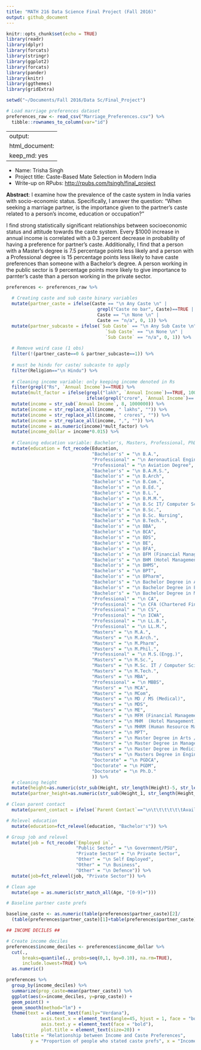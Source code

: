 ```yaml
---
title: "MATH 216 Data Science Final Project (Fall 2016)"
output: github_document
---
```


```r
knitr::opts_chunk$set(echo = TRUE)
library(readr)
library(dplyr)
library(forcats)
library(stringr)
library(ggplot2)
library(forcats)
library(pander)
library(knitr)
library(ggthemes)
library(gridExtra)

setwd("~/Documents/Fall 2016/Data Sc/Final_Project")

# Load marriage preferences dataset
preferences_raw <- read_csv("Marriage_Preferences.csv") %>% 
  tibble::rownames_to_column(var="id")
```

---
output: 
  html_document: 
    keep_md: yes
---


* Name: Trisha Singh
* Project title: Caste-Based Mate Selection in Modern India
* Write-up on RPubs: <http://rpubs.com/tsingh/final_project>

**Abstract**: I examine how the prevalence of the caste system in India varies with socio-economic status. Specifically, I answer the question: “When seeking a marriage partner, is the importance given to the partner’s caste related to a person’s income, education or occupation?”

I find strong statistically significant relationships between socioeconomic status and attitude towards the caste system. Every $1000 increase in annual income is correlated with a 0.3 percent decrease in probability of having a preference for partner's caste. Additionally, I find that a person with a Master’s degree is 7.5 percentage points less likely and a person with a Professional degree is  15 percentage points less likely to have caste preferences than someone with a Bachelor’s degree. A person working in the public sector is 9 percentage points more likely to give importance to parnter's caste than a person working in the private sector.


```r

preferences <- preferences_raw %>% 
  
  # Creating caste and sub caste binary variables
  mutate(partner_caste = ifelse(Caste == "\n Any Caste \n" |
                                  grepl("Caste no bar", Caste)==TRUE |
                                  Caste == "\n None \n" |
                                  Caste == "n/a", 0, 1)) %>% 
  mutate(partner_subcaste = ifelse(`Sub Caste` == "\n Any Sub Caste \n" |
                                     `Sub Caste` == "\n None \n" |
                                     `Sub Caste` == "n/a", 0, 1)) %>% 
  
  # Remove weird case (1 obs)
  filter(!(partner_caste==0 & partner_subcaste==1)) %>% 
  
  # must be hindu for caste/ subcaste to apply
  filter(Religion=="\n Hindu") %>%  
  
  # Cleaning income variable: only keeping income denoted in Rs
  filter(grepl("Rs", `Annual Income`)==TRUE) %>%
  mutate(mult_factor = ifelse(grepl("lakh", `Annual Income`)==TRUE, 100000, 
                              ifelse(grepl("crore", `Annual Income`)== TRUE, 10000000, 1))) %>% 
  mutate(income = str_sub(`Annual Income`, 8, 1000000)) %>% 
  mutate(income = str_replace_all(income, " lakhs", "")) %>% 
  mutate(income = str_replace_all(income, " crores", "")) %>% 
  mutate(income = str_replace_all(income, ",", "")) %>% 
  mutate(income = as.numeric(income)*mult_factor) %>% 
  mutate(income_dollar = income*0.015) %>% 
  
  # Cleaning education variable: Bachelor's, Masters, Professional, PhD
  mutate(education = fct_recode(Education, 
                                "Bachelor's" = "\n B.A.",
                                "Professional" = "\n Aeronautical Engineering",
                                "Professional" = "\n Aviation Degree",
                                "Bachelor's" = "\n B.A.M.S.",
                                "Bachelor's" = "\n B.Arch",
                                "Bachelor's" = "\n B.Com.",
                                "Bachelor's" = "\n B.Ed.",
                                "Bachelor's" = "\n B.L.",
                                "Bachelor's" = "\n B.M.M.",
                                "Bachelor's" = "\n B.Sc IT/ Computer Science",
                                "Bachelor's" = "\n B.Sc.",
                                "Bachelor's" = "\n B.Sc. Nursing",
                                "Bachelor's" = "\n B.Tech.",
                                "Bachelor's" = "\n BBA",
                                "Bachelor's" = "\n BCA",
                                "Bachelor's" = "\n BDS",
                                "Bachelor's" = "\n BE",
                                "Bachelor's" = "\n BFA",
                                "Bachelor's" = "\n BFM (Financial Management)",
                                "Bachelor's" = "\n BHM (Hotel Management)",
                                "Bachelor's" = "\n BHMS",
                                "Bachelor's" = "\n BPT",
                                "Bachelor's" = "\n BPharm",
                                "Bachelor's" = "\n Bachelor Degree in Arts / Science / Commerce",
                                "Bachelor's" = "\n Bachelor Degree in Engineering / Computers",
                                "Bachelor's" = "\n Bachelor Degree in Management",
                                "Professional" = "\n CA",
                                "Professional" = "\n CFA (Chartered Financial Analyst)",
                                "Professional" = "\n CS",
                                "Professional" = "\n ICWA",
                                "Professional" = "\n LL.B.",
                                "Professional" = "\n LL.M.",
                                "Masters" = "\n M.A.",
                                "Masters" = "\n M.Arch.",
                                "Masters" = "\n M.Pharm",
                                "Masters" = "\n M.Phil.",
                                "Professional" = "\n M.S.(Engg.)",
                                "Masters" = "\n M.Sc.",
                                "Masters" = "\n M.Sc. IT / Computer Science",
                                "Masters" = "\n M.Tech.",
                                "Masters" = "\n MBA",
                                "Professional" = "\n MBBS",
                                "Masters" = "\n MCA",
                                "Masters" = "\n MCom",
                                "Masters" = "\n MD / MS (Medical)",
                                "Masters" = "\n MDS",
                                "Masters" = "\n ME",
                                "Masters" = "\n MFM (Financial Management)",
                                "Masters" = "\n MHM  (Hotel Management)",
                                "Masters" = "\n MHRM (Human Resource Management)",
                                "Masters" = "\n MPT",
                                "Masters" = "\n Master Degree in Arts / Science / Commerce",
                                "Masters" = "\n Master Degree in Management",
                                "Masters" = "\n Master Degree in Medicine",
                                "Masters" = "\n Masters Degree in Engineering / Computers",
                                "Doctorate" = "\n PGDCA",
                                "Doctorate" = "\n PGDM",
                                "Doctorate" = "\n Ph.D."
                                )) %>% 
  # cleaning height
  mutate(height=as.numeric(str_sub(Height, str_length(Height)-5, str_length(Height)-2))) %>% 
  mutate(partner_height=as.numeric(str_sub(Height_1, str_length(Height_1)-5, str_length(Height_1)-2))) %>% 

# Clean parent contact
  mutate(parent_contact = ifelse(`Parent Contact`=="\n\t\t\t\t\t\tAvailable\n\t\t\t\t\t\t", 1, 0)) %>% 

# Relevel education
  mutate(education=fct_relevel(education, "Bachelor's")) %>% 

# Group job and relevel
  mutate(job = fct_recode(`Employed in`,
                          "Public Sector" = "\n Government/PSU",
                          "Private Sector" = "\n Private Sector",
                          "Other" = "\n Self Employed",
                          "Other" = "\n Business",
                          "Other" = "\n Defence")) %>% 
  mutate(job=fct_relevel(job, "Private Sector")) %>% 

# Clean age
  mutate(age = as.numeric(str_match_all(Age, "[0-9]+")))

# Baseline partner caste prefs

baseline_caste <- as.numeric(table(preferences$partner_caste)[2]/
  (table(preferences$partner_caste)[1]+table(preferences$partner_caste)[2]))

## INCOME DECILES ##

# Create income deciles
preferences$income_deciles <- preferences$income_dollar %>% 
  cut(.,
      breaks=quantile(., probs=seq(0,1, by=0.10), na.rm=TRUE), 
      include.lowest=TRUE) %>% 
  as.numeric()

preferences %>% 
  group_by(income_deciles) %>% 
  summarize(prop_caste=mean(partner_caste)) %>% 
  ggplot(aes(x=income_deciles, y=prop_caste)) + 
  geom_point() +
  geom_smooth(method="lm") +
  theme(text = element_text(family="Verdana"), 
             axis.text.x = element_text(angle=45, hjust = 1, face = "bold"), 
             axis.text.y = element_text(face = "bold"), 
             plot.title = element_text(size=20)) +
  labs(title = "Relationship between Income and Caste Preferences",
         y = "Proportion of people who stated caste prefs", x = "Income Deciles")
```

